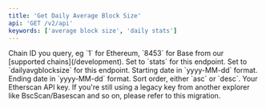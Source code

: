 ```yaml
---
title: 'Get Daily Average Block Size'
api: 'GET /v2/api'
keywords: ['average block size', 'daily stats']
---
```



<CreditChip description="Returns the daily average block size within a date range" pro={true} />

<ParamField query="chainid" type="string" initialValue="1">
  Chain ID you query, eg `1` for Ethereum, `8453` for Base from our [supported chains](/development).
</ParamField>
<ParamField query="module" type="string" initialValue="stats">
  Set to `stats` for this endpoint.
</ParamField>
<ParamField query="action" type="string" initialValue="dailyavgblocksize">
  Set to `dailyavgblocksize` for this endpoint.
</ParamField>
<ParamField query="startdate" type="string" initialValue="2019-02-01">
  Starting date in `yyyy-MM-dd` format.
</ParamField>
<ParamField query="enddate" type="string" initialValue="2019-02-28">
  Ending date in `yyyy-MM-dd` format.
</ParamField>
<ParamField query="sort" type="string" initialValue="asc">
  Sort order, either `asc` or `desc`.
</ParamField>
<ParamField query="apikey" type="string">
  Your Etherscan API key. If you're still using a legacy key from another explorer like BscScan/Basescan and so on, please refer to this migration.
</ParamField>

